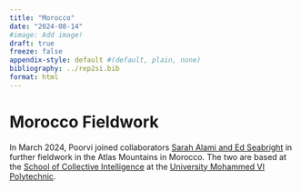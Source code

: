 ```yaml
---
title: "Morocco"
date: "2024-08-14"
#image: Add image!
draft: true
freeze: false
appendix-style: default #(default, plain, none)
bibliography: ../rep2si.bib
format: html
---
```


# Morocco Fieldwork

In March 2024, Poorvi joined collaborators [Sarah Alami and Ed Seabright](https://codemlab.github.io/) in further fieldwork in the Atlas Mountains in Morocco. The two are based at the [School of Collective Intelligence](https://sci.um6p.ma/) at the [University Mohammed VI Polytechnic](https://www.um6p.ma/en). 
